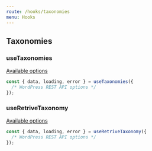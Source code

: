 ```yaml
---
route: /hooks/taxonomies
menu: Hooks
---
```


## Taxonomies

### useTaxonomies

[Available options](https://developer.wordpress.org/rest-api/reference/taxonomies/#list-taxonomies)

```jsx
const { data, loading, error } = useTaxonomies({
  /* WordPress REST API options */
});
```

### useRetriveTaxonomy

[Available options](https://developer.wordpress.org/rest-api/reference/taxonomies/#retrieve-a-taxonomy)

```jsx
const { data, loading, error } = useRetriveTaxonomy({
  /* WordPress REST API options */
});
```
